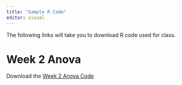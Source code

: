 ```yaml
---
title: "Sample R Code"
editor: visual
---
```


The following links will take you to download R code used for class.

# Week 2 Anova

Download the [Week 2 Anova Code](R_code/anova_code1.qmd){download="anove_code1.qmd"}
